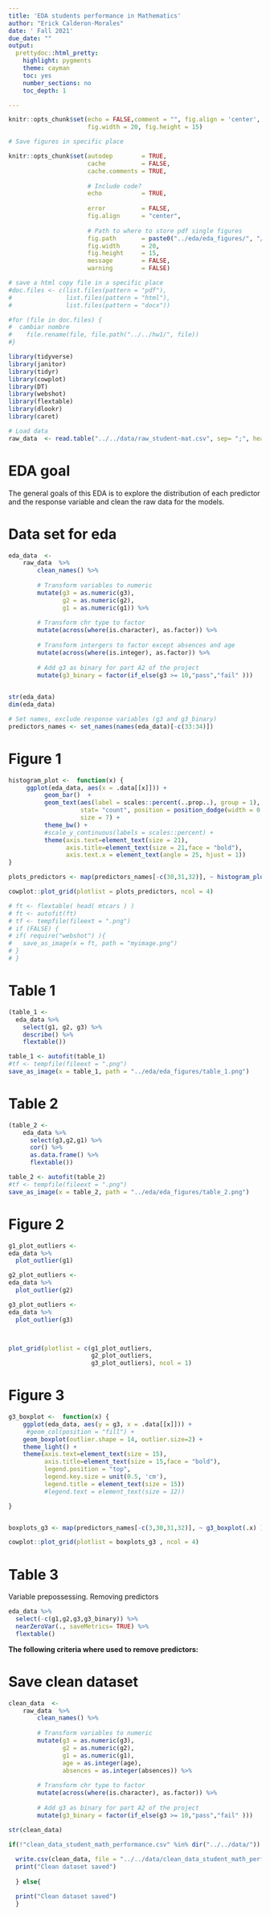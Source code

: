 ```yaml
---
title: 'EDA students performance in Mathematics'
author: "Erick Calderon-Morales"
date: ' Fall 2021'
due_date: ""
output:
  prettydoc::html_pretty:
    highlight: pygments
    theme: cayman
    toc: yes
    number_sections: no
    toc_depth: 1

---
```


```r
knitr::opts_chunk$set(echo = FALSE,comment = "", fig.align = 'center',
					  fig.width = 20, fig.height = 15)
```



```r

# Save figures in specific place

knitr::opts_chunk$set(autodep        = TRUE,
                      cache          = FALSE,
                      cache.comments = TRUE,
                      
                      # Include code?
                      echo           = TRUE,
                      
                      error          = FALSE,
                      fig.align      = "center",
                      
                      # Path to where to store pdf single figures
                      fig.path       = paste0("../eda/eda_figures/", "/"),
                      fig.width      = 20,
                      fig.height     = 15,
                      message        = FALSE,
                      warning        = FALSE)
```


```r

# save a html copy file in a specific place
#doc.files <- c(list.files(pattern = "pdf"),
#               list.files(pattern = "html"),
#               list.files(pattern = "docx"))

#for (file in doc.files) {
#  cambiar nombre
#    file.rename(file, file.path("../../hw1/", file))
#}
```


```r
library(tidyverse)
library(janitor)
library(tidyr)
library(cowplot)
library(DT)
library(webshot)
library(flextable)
library(dlookr)
library(caret)
```

```r
# Load data
raw_data  <- read.table("../../data/raw_student-mat.csv", sep= ";", header=TRUE) 
```


# EDA goal

The general goals of this EDA is to explore the distribution of each predictor and the response variable and clean the raw data for the models.


# Data set for eda
```r
eda_data  <-  
    raw_data  %>% 
        clean_names() %>% 
  
        # Transform variables to numeric
        mutate(g3 = as.numeric(g3),
               g2 = as.numeric(g2),
               g1 = as.numeric(g1)) %>%
        
        # Transform chr type to factor
        mutate(across(where(is.character), as.factor)) %>% 
        
        # Transform intergers to factor except absences and age  
        mutate(across(where(is.integer), as.factor)) %>%
  
        # Add g3 as binary for part A2 of the project         
        mutate(g3_binary = factor(if_else(g3 >= 10,"pass","fail" )))   
      
```


```r
str(eda_data)
dim(eda_data)
```


```r
# Set names, exclude response variables (g3 and g3_binary)
predictors_names <- set_names(names(eda_data)[-c(33:34)])
```

# Figure 1
```r

histogram_plot <-  function(x) {
     ggplot(eda_data, aes(x = .data[[x]])) +
          geom_bar()  +
          geom_text(aes(label = scales::percent(..prop..), group = 1), 
                    stat= "count", position = position_dodge(width = 0.9), 
                    size = 7) +
          theme_bw() +
          #scale_y_continuous(labels = scales::percent) +
          theme(axis.text=element_text(size = 21),
                axis.title=element_text(size = 21,face = "bold"),
                axis.text.x = element_text(angle = 25, hjust = 1)) 
}

plots_predictors <- map(predictors_names[-c(30,31,32)], ~ histogram_plot(.x) ) 

cowplot::plot_grid(plotlist = plots_predictors, ncol = 4)
```





```r
# ft <- flextable( head( mtcars ) )
# ft <- autofit(ft)
# tf <- tempfile(fileext = ".png")
# if (FALSE) {
# if( require("webshot") ){
#   save_as_image(x = ft, path = "myimage.png")
# }
# }
```





# Table 1


```r
(table_1 <-   
  eda_data %>% 
    select(g1, g2, g3) %>% 
    describe() %>%
    flextable())

table_1 <- autofit(table_1)
#tf <- tempfile(fileext = ".png")
save_as_image(x = table_1, path = "../eda/eda_figures/table_1.png")
```
# Table 2
```r
(table_2 <- 
    eda_data %>% 
      select(g3,g2,g1) %>% 
      cor() %>%
      as.data.frame() %>% 
      flextable())

table_2 <- autofit(table_2)
#tf <- tempfile(fileext = ".png")
save_as_image(x = table_2, path = "../eda/eda_figures/table_2.png")
```


# Figure 2

```r

g1_plot_outliers <- 
eda_data %>%  
  plot_outlier(g1) 

g2_plot_outliers <- 
eda_data %>%  
  plot_outlier(g2) 

g3_plot_outliers <- 
eda_data %>%  
  plot_outlier(g3) 



plot_grid(plotlist = c(g1_plot_outliers,
                       g2_plot_outliers,
                       g3_plot_outliers), ncol = 1)
```


# Figure 3

```r
g3_boxplot <-  function(x) {
    ggplot(eda_data, aes(y = g3, x = .data[[x]])) +
     #geom_col(position = "fill") +
    geom_boxplot(outlier.shape = 14, outlier.size=2) +
    theme_light() +
    theme(axis.text=element_text(size = 15),
          axis.title=element_text(size = 15,face = "bold"),
          legend.position = "top",
          legend.key.size = unit(0.5, 'cm'),
          legend.title = element_text(size = 15)) 
          #legend.text = element_text(size = 12)) 

}


boxplots_g3 <- map(predictors_names[-c(3,30,31,32)], ~ g3_boxplot(.x) ) 

cowplot::plot_grid(plotlist = boxplots_g3 , ncol = 4)
```




#  Table 3
Variable prepossessing. Removing predictors


```r
eda_data %>% 
  select(-c(g1,g2,g3,g3_binary)) %>% 
  nearZeroVar(., saveMetrics= TRUE) %>% 
  flextable()
```


__The following criteria where used to remove predictors:__




# Save clean dataset

```r
clean_data  <-  
    raw_data  %>% 
        clean_names() %>% 
  
        # Transform variables to numeric
        mutate(g3 = as.numeric(g3),
               g2 = as.numeric(g2),
               g1 = as.numeric(g1),
               age = as.integer(age),
               absences = as.integer(absences)) %>%
        
        # Transform chr type to factor
        mutate(across(where(is.character), as.factor)) %>%
  
        # Add g3 as binary for part A2 of the project         
        mutate(g3_binary = factor(if_else(g3 >= 10,"pass","fail" )))   
```



```r
str(clean_data)
```

```r
if(!"clean_data_student_math_performance.csv" %in% dir("../../data/")) {
  
  write.csv(clean_data, file = "../../data/clean_data_student_math_performance.csv")
  print("Clean dataset saved")
  
  } else{

  print("Clean dataset saved")
  }
```









